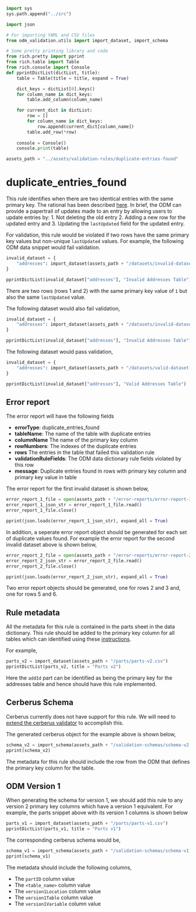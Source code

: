 ```python
import sys
sys.path.append("../src")

import json

# For importing YAML and CSV files
from odm_validation.utils import import_dataset, import_schema

# Some pretty printing library and code
from rich.pretty import pprint
from rich.table import Table
from rich.console import Console
def pprintDictList(dictList, title):
    table = Table(title = title, expand = True)

    dict_keys = dictList[0].keys()
    for column_name in dict_keys:
        table.add_column(column_name)

    for current_dict in dictList:
        row = []
        for column_name in dict_keys:
            row.append(current_dict[column_name])
        table.add_row(*row)
    
    console = Console()
    console.print(table)

assets_path = "../assets/validation-rules/duplicate-entries-found"
```

# duplicate_entries_found

This rule identifies when there are two identical entries with the same primary key. The rational has been described [here](https://odm.discourse.group/t/duplicate-entries-and-lastedited-field/55). In brief, the ODM can provide a papertrail of updates made to an entry by allowing users to update entries by: 1. Not deleting the old entry 2. Adding a new row for the updated entry and 3. Updating the `lastUpdated` field for the updated entry.

For validation, this rule would be violated if two rows have the same primary key values but non-unique `lastUpdated` values. For example, the following ODM data snippet would fail validation.

```python
invalid_dataset = {
    "addresses": import_dataset(assets_path + "/datasets/invalid-dataset-1.csv")
}

pprintDictList(invalid_dataset["addresses"], "Invalid Addresses Table")
```

There are two rows (rows 1 and 2) with the same primary key value of `1` but also the same `lastUpdated` value.

The following dataset would also fail validation,

```python
invalid_dataset = {
    "addresses": import_dataset(assets_path + "/datasets/invalid-dataset-2.csv")
}

pprintDictList(invalid_dataset["addresses"], "Invalid Addresses Table")
```

The following dataset would pass validation,

```python
invalid_dataset = {
    "addresses": import_dataset(assets_path + "/datasets/valid-dataset.csv")
}

pprintDictList(invalid_dataset["addresses"], "Valid Addresses Table")
```

## Error report

The error report will have the following fields

* **errorType**: duplicate_entries_found
* **tableName**: The name of the table with duplicate entries
* **columnName** The name of the primary key column
* **rowNumbers**: The indexes of the duplicate entries
* **rows** The entries in the table that failed this validation rule
* **validationRuleFields**: The ODM data dictionary rule fields violated by this row
* **message**: Duplicate entries found in rows <row_indexes> with primary key column <column_name> and primary key value <primary_key_value> in table <table_name>

The error report for the first invalid dataset is shown below,

```python
error_report_1_file = open(assets_path + "/error-reports/error-report-1.json")
error_report_1_json_str = error_report_1_file.read()
error_report_1_file.close()

pprint(json.loads(error_report_1_json_str), expand_all = True)
```

In addition, a seperate error report object should be generated for each set of duplicate values found. For example the error report for the second invalid dataset above is shown below,

```python
error_report_2_file = open(assets_path + "/error-reports/error-report-2.json")
error_report_2_json_str = error_report_2_file.read()
error_report_2_file.close()

pprint(json.loads(error_report_2_json_str), expand_all = True)
```

Two error report objects should be generated, one for rows 2 and 3 and, one for rows 5 and 6.

## Rule metadata

All the metadata for this rule is contained in the parts sheet in the data dictionary. This rule should be added to the primary key column for all tables which can identified using these [instructions](../specs/odm-how-tos.md#how-to-get-the-columns-names-for-a-table).

For example,

```python
parts_v2 = import_dataset(assets_path + "/parts/parts-v2.csv")
pprintDictList(parts_v2, title = "Parts v2")
```

Here the `addId` part can be identified as being the primary key for the addresses table and hence should have this rule implemented.

## Cerberus Schema

Cerberus currently does not have support for this rule. We will need to [extend the cerberus validator](https://docs.python-cerberus.org/en/stable/customize.html) to accomplish this.

The generated cerberus object for the example above is shown below,

```python
schema_v2 = import_schema(assets_path + "/validation-schemas/schema-v2.yml")
pprint(schema_v2)
```

The metadata for this rule should include the row from the ODM that defines the primary key column for the table.

## ODM Version 1

When generating the schema for version 1, we should add this rule to any version 2 primary key columns which have a version 1 equivalent. For example, the parts snippet above with its version 1 columns is shown below

```python
parts_v1 = import_dataset(assets_path + "/parts/parts-v1.csv")
pprintDictList(parts_v1, title = "Parts v1")
```

The corresponding cerberus schema would be,

```python
schema_v1 = import_schema(assets_path + "/validation-schemas/schema-v1.yml")
pprint(schema_v1)
```

The metadata should include the following columns,

* The `partID` column value
* The `<table_name>` column value 
* The `version1Location` column value
* The `version1Table` column value
* The `version1Variable` column value
